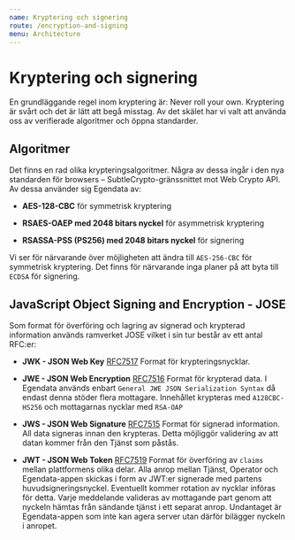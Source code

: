 ```yaml
---
name: Kryptering och signering
route: /encryption-and-signing
menu: Architecture
---
```


# Kryptering och signering

En grundläggande regel inom kryptering är: Never roll your own. Kryptering är svårt och det är lätt att begå misstag. Av det skälet har vi valt att använda oss av verifierade algoritmer och öppna standarder.

## Algoritmer

Det finns en rad olika krypteringsalgoritmer. Några av dessa ingår i den nya standarden för browsers – SubtleCrypto-gränssnittet mot Web Crypto API. Av dessa använder sig Egendata av:

* **AES-128-CBC** för symmetrisk kryptering

* **RSAES-OAEP med 2048 bitars nyckel** för asymmetrisk kryptering

* **RSASSA-PSS (PS256) med 2048 bitars nyckel** för signering

Vi ser för närvarande över möjligheten att ändra till `AES-256-CBC` för symmetrisk kryptering. Det finns för närvarande inga planer på att byta till `ECDSA` för signering.

## JavaScript Object Signing and Encryption - JOSE

Som format för överföring och lagring av signerad och krypterad information används ramverket JOSE vilket i sin tur består av ett antal RFC:er:

* **JWK - JSON Web Key** [RFC7517](https://tools.ietf.org/html/rfc7517) Format för krypteringsnycklar.

* **JWE - JSON Web Encryption** [RFC7516](https://tools.ietf.org/html/rfc7516) Format för krypterad data. I Egendata används enbart `General JWE JSON Serialization Syntax` då endast denna stöder flera mottagare. Innehållet krypteras med `A128CBC-HS256` och mottagarnas nycklar med `RSA-OAP`

* **JWS - JSON Web Signature** [RFC7515](https://tools.ietf.org/html/rfc7515) Format för signerad information. All data signeras innan den krypteras. Detta möjliggör validering av att datan kommer från den Tjänst som påstås.

* **JWT - JSON Web Token** [RFC7519](https://tools.ietf.org/html/rfc7519) Format för överföring av `claims` mellan plattformens olika delar. Alla anrop mellan Tjänst, Operator och Egendata-appen skickas i form av JWT:er signerade med partens huvudsigneringsnyckel. Eventuellt kommer rotation av nycklar införas för detta. Varje meddelande valideras av mottagande part genom att nyckeln hämtas från sändande tjänst i ett separat anrop. Undantaget är Egendata-appen som inte kan agera server utan därför bilägger nyckeln i anropet.
